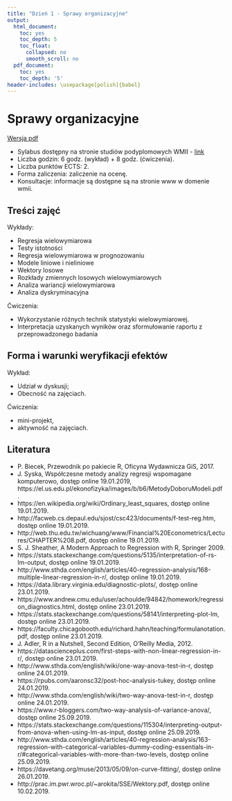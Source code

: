 ```yaml
---
title: "Dzień 1 - Sprawy organizacyjne"
output:
  html_document:
    toc: yes
    toc_depth: 5
    toc_float:
      collapsed: no
      smooth_scroll: no
  pdf_document:
    toc: yes
    toc_depth: '5'
header-includes: \usepackage[polish]{babel}
---
```

<style type="text/css">
.title {
  display: none;
}

.table {
    width:70%;
}

#getting-started img {
  margin-right: 10px;
}

</style>



# Sprawy organizacyjne

[Wersja pdf](sprawyorganizacyjne.pdf) 

* Sylabus dostępny na stronie studiów podyplomowych WMII - [link](http://wmii.uwm.edu.pl/psi/sites/default/files/styles/10_analiza_statystyczna_wielowymiarowa.pdf)
* Liczba godzin: 6 godz. (wykład) + 8 godz. (ćwiczenia).
* Liczba punktów ECTS: 2.
* Forma zaliczenia: zaliczenie na ocenę.
* Konsultacje: informacje są dostępne są na stronie www w domenie wmii.

## Treści zajęć

Wykłady:

* Regresja wielowymiarowa
* Testy istotności
* Regresja wielowymiarowa w prognozowaniu
* Modele liniowe i nieliniowe
* Wektory losowe
* Rozkłady zmiennych losowych wielowymiarowych
* Analiza wariancji wielowymiarowa
* Analiza dyskryminacyjna


Ćwiczenia:

* Wykorzystanie różnych technik statystyki wielowymiarowej.
* Interpretacja uzyskanych wyników oraz sformułowanie raportu z przeprowadzonego badania


## Forma i warunki weryfikacji efektów

Wykład:

* Udział w dyskusji;
* Obecność na zajęciach.

Ćwiczenia: 

* mini-projekt, 
* aktywność na zajęciach.


## Literatura

* P. Biecek, Przewodnik po pakiecie R, Oficyna Wydawnicza GiS, 2017.
* J. Syska, Współczesne metody analizy regresji wspomagane komputerowo,  dostęp online 19.01.2019, https://el.us.edu.pl/ekonofizyka/images/b/b6/MetodyDoboruModeli.pdf .
* https://en.wikipedia.org/wiki/Ordinary_least_squares, dostęp online 19.01.2019.
* http://facweb.cs.depaul.edu/sjost/csc423/documents/f-test-reg.htm, dostęp online 19.01.2019.
* http://web.thu.edu.tw/wichuang/www/Financial%20Econometrics/Lectures/CHAPTER%208.pdf, dostęp online 19.01.2019.
* S. J. Sheather, A Modern Approach to Regression with R, Springer 2009.
* https://stats.stackexchange.com/questions/5135/interpretation-of-rs-lm-output, dostęp online 19.01.2019.
* http://www.sthda.com/english/articles/40-regression-analysis/168-multiple-linear-regression-in-r/, dostęp online 19.01.2019.
* https://data.library.virginia.edu/diagnostic-plots/, dostęp online 23.01.2019.
* https://www.andrew.cmu.edu/user/achoulde/94842/homework/regression_diagnostics.html, dostęp online 23.01.2019.
* https://stats.stackexchange.com/questions/58141/interpreting-plot-lm, dostęp online 23.01.2019.
* https://faculty.chicagobooth.edu/richard.hahn/teaching/formulanotation.pdf, dostęp online 23.01.2019.
* J. Adler, R in a Nutshell, Second Edition, O’Reilly Media, 2012.
* https://datascienceplus.com/first-steps-with-non-linear-regression-in-r/, dostęp online 23.01.2019.
* http://www.sthda.com/english/wiki/one-way-anova-test-in-r, dostęp online 24.01.2019.
* https://rpubs.com/aaronsc32/post-hoc-analysis-tukey, dostęp online 24.01.2019.
* http://www.sthda.com/english/wiki/two-way-anova-test-in-r, dostęp online 24.01.2019.
* https://www.r-bloggers.com/two-way-analysis-of-variance-anova/, dostęp online 25.09.2019.
* https://stats.stackexchange.com/questions/115304/interpreting-output-from-anova-when-using-lm-as-input, dostęp online 25.09.2019.
* http://www.sthda.com/english/articles/40-regression-analysis/163-regression-with-categorical-variables-dummy-coding-essentials-in-r/#categorical-variables-with-more-than-two-levels, dostęp online 25.09.2019.
* https://davetang.org/muse/2013/05/09/on-curve-fitting/, dostęp online 26.01.2019.
* http://prac.im.pwr.wroc.pl/~arokita/SSE/Wektory.pdf, dostęp online 10.02.2019.



</div>

